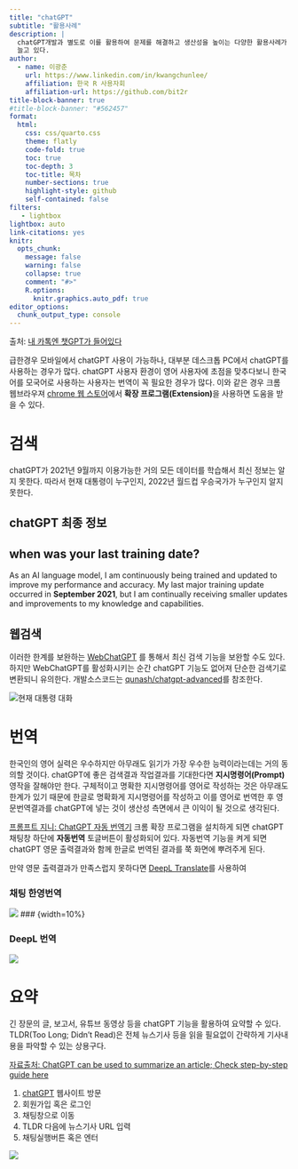 ```yaml
---
title: "chatGPT"
subtitle: "활용사례"
description: |
  chatGPT개발과 별도로 이를 활용하여 문제를 해결하고 생산성을 높이는 다양한 활용사례가 
  늘고 있다.
author:
  - name: 이광춘
    url: https://www.linkedin.com/in/kwangchunlee/
    affiliation: 한국 R 사용자회
    affiliation-url: https://github.com/bit2r
title-block-banner: true
#title-block-banner: "#562457"
format:
  html:
    css: css/quarto.css
    theme: flatly
    code-fold: true
    toc: true
    toc-depth: 3
    toc-title: 목차
    number-sections: true
    highlight-style: github    
    self-contained: false
filters:
   - lightbox
lightbox: auto
link-citations: yes
knitr:
  opts_chunk: 
    message: false
    warning: false
    collapse: true
    comment: "#>" 
    R.options:
      knitr.graphics.auto_pdf: true
editor_options: 
  chunk_output_type: console
---
```


[출처: [내 카톡엔 챗GPT가 들어있다](https://n.news.naver.com/mnews/article/025/0003264248)]{.aside}

급한경우 모바일에서 chatGPT 사용이 가능하나, 대부분 데스크톱 PC에서 chatGPT를 사용하는 경우가 많다.
chatGPT 사용자 환경이 영어 사용자에 초점을 맞추다보니 한국어를 모국어로 사용하는 사용자는 
번역이 꼭 필요한 경우가 많다. 이와 같은 경우 크롬 웹브라우져
[chrome 웹 스토어](https://chrome.google.com/webstore/category/extensions?hl=ko)에서 
**확장 프로그램(Extension)**을 사용하면 도움을 받을 수 있다.

# 검색

chatGPT가 2021년 9월까지 이용가능한 거의 모든 데이터를 학습해서 최신 정보는 알지 못한다.
따라서 현재 대통령이 누구인지, 2022년 월드컵 우승국가가 누구인지 알지 못한다.

## chatGPT 최종 정보

::: {.callout-caution collapse="true"}
## when was your last training date?

As an AI language model, I am continuously being trained and updated to improve my performance and accuracy. My last major training update occurred in **September 2021**, but I am continually receiving smaller updates and improvements to my knowledge and capabilities.
:::

## 웹검색

이러한 한계를 보완하는 [WebChatGPT](https://chrome.google.com/webstore/detail/webchatgpt-chatgpt-with-i/lpfemeioodjbpieminkklglpmhlngfcn) 를 통해서 최신 검색 기능을 보완할 수도 있다. 
하지만 WebChatGPT를 활성화시키는 순간 chatGPT 기능도 없어져 단순한 검색기로 변환되니 유의한다.
개발소스코드는 [qunash/chatgpt-advanced](https://github.com/qunash/chatgpt-advanced)를 참조한다.

[![현재 대통령 대화](images/WebChatGPT.png)]{.aside}

# 번역

한국인의 영어 실력은 우수하지만 아무래도 읽기가 가장 우수한 능력이라는데는 거의 동의할 것이다.
chatGPT에 좋은 검색결과 작업결과를 기대한다면 **지시명령어(Prompt)** 영작을 잘해야만 한다.
구체적이고 명확한 지시명령어를 영어로 작성하는 것은 아무래도 한계가 있기 때문에 
한글로 명확화게 지시명령어를 작성하고 이를 영어로 번역한 후 영문번역결과를 
chatGPT에 넣는 것이 생산성 측면에서 큰 이익이 될 것으로 생각된다.

[프롬프트 지니: ChatGPT 자동 번역기](https://chrome.google.com/webstore/detail/%ED%94%84%EB%A1%AC%ED%94%84%ED%8A%B8-%EC%A7%80%EB%8B%88-chatgpt-%EC%9E%90%EB%8F%99-%EB%B2%88%EC%97%AD%EA%B8%B0/lhkgpdljnlplgbkonflbhifackjhjmdj/) 크롬 확장 프로그램을 설치하게 되면 chatGPT 채팅창 하단에 **자동번역** 토글버튼이 활성화되어 있다. 자동번역 기능을 켜게 되면 chatGPT 영문 출력결과와 함께 한글로 번역된 결과를 쭉 화면에 뿌려주게 된다.

만약 영문 출력결과가 만족스럽지 못하다면 [DeepL Translate](https://chrome.google.com/webstore/detail/deepl-translate-reading-w/cofdbpoegempjloogbagkncekinflcnj)를 사용하여 


:::{#plugins layout-ncol=2}

### 채팅 한영번역 {.unnumbered width=45%}

![](images/chatGPT_plugin.gif)
### {width=10%}

### DeepL 번역 {.unnumbered  width=45%}

![](images/chatGPT_deepl.gif)

:::


# 요약

긴 장문의 글, 보고서, 유튜브 동영상 등을 chatGPT 기능을 활용하여 요약할 수 있다.
TLDR(Too Long; Didn't Read)은 전체 뉴스기사 등을 읽을 필요없이 간략하게 
기사내용을 파악할 수 있는 상용구다.

[[자료출처: ChatGPT can be used to summarize an article; Check step-by-step guide here](https://economictimes.indiatimes.com/news/international/us/chatgpt-can-be-used-to-summarize-an-article-check-step-by-step-guide-here/articleshow/98430368.cms?utm_source=contentofinterest&utm_medium=text&utm_campaign=cppst)]{.aside}

1. [chatGPT](https://chat.openai.com/) 웹사이트 방문
1. 회원가입 혹은 로그인
1. 채팅창으로 이동
1. TLDR 다음에 뉴스기사 URL 입력
1. 채팅실행버튼 혹은 엔터



![](images/chatGPT_tldr.gif)

